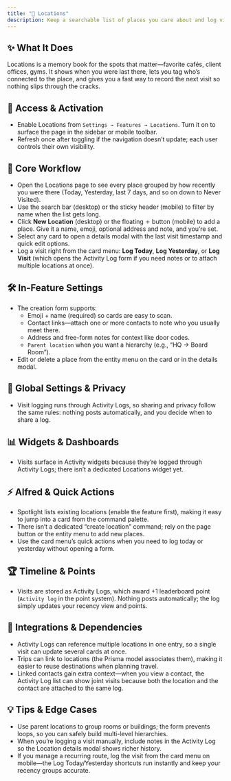 ```yaml
---
title: "📍 Locations"
description: Keep a searchable list of places you care about and log visits without leaving your flow
---
```


## ✨ What It Does

Locations is a memory book for the spots that matter—favorite cafés, client offices, gyms. It shows when you were last there, lets you tag who’s connected to the place, and gives you a fast way to record the next visit so nothing slips through the cracks.

## 🚪 Access & Activation

- Enable Locations from `Settings → Features → Locations`. Turn it on to surface the page in the sidebar or mobile toolbar.
- Refresh once after toggling if the navigation doesn’t update; each user controls their own visibility.

## 🧭 Core Workflow

- Open the Locations page to see every place grouped by how recently you were there (Today, Yesterday, last 7 days, and so on down to Never Visited).
- Use the search bar (desktop) or the sticky header (mobile) to filter by name when the list gets long.
- Click **New Location** (desktop) or the floating `＋` button (mobile) to add a place. Give it a name, emoji, optional address and note, and you’re set.
- Select any card to open a details modal with the last visit timestamp and quick edit options.
- Log a visit right from the card menu: **Log Today**, **Log Yesterday**, or **Log Visit** (which opens the Activity Log form if you need notes or to attach multiple locations at once).

## 🛠️ In-Feature Settings

- The creation form supports:
  - Emoji + name (required) so cards are easy to scan.
  - Contact links—attach one or more contacts to note who you usually meet there.
  - Address and free-form notes for context like door codes.
  - `Parent location` when you want a hierarchy (e.g., “HQ → Board Room”).
- Edit or delete a place from the entity menu on the card or in the details modal.

## 🔐 Global Settings & Privacy

- Visit logging runs through Activity Logs, so sharing and privacy follow the same rules: nothing posts automatically, and you decide when to share a log.

## 📊 Widgets & Dashboards

- Visits surface in Activity widgets because they’re logged through Activity Logs; there isn’t a dedicated Locations widget yet.

## ⚡ Alfred & Quick Actions

- Spotlight lists existing locations (enable the feature first), making it easy to jump into a card from the command palette.
- There isn’t a dedicated “create location” command; rely on the page button or the entity menu to add new places.
- Use the card menu’s quick actions when you need to log today or yesterday without opening a form.

## 🏆 Timeline & Points

- Visits are stored as Activity Logs, which award +1 leaderboard point (`Activity log` in the point system). Nothing posts automatically; the log simply updates your recency view and points.

## 🔗 Integrations & Dependencies

- Activity Logs can reference multiple locations in one entry, so a single visit can update several cards at once.
- Trips can link to locations (the Prisma model associates them), making it easier to reuse destinations when planning travel.
- Linked contacts gain extra context—when you view a contact, the Activity Log list can show joint visits because both the location and the contact are attached to the same log.

## 💡 Tips & Edge Cases

- Use parent locations to group rooms or buildings; the form prevents loops, so you can safely build multi-level hierarchies.
- When you’re logging a visit manually, include notes in the Activity Log so the Location details modal shows richer history.
- If you manage a recurring route, log the visit from the card menu on mobile—the Log Today/Yesterday shortcuts run instantly and keep your recency groups accurate.
